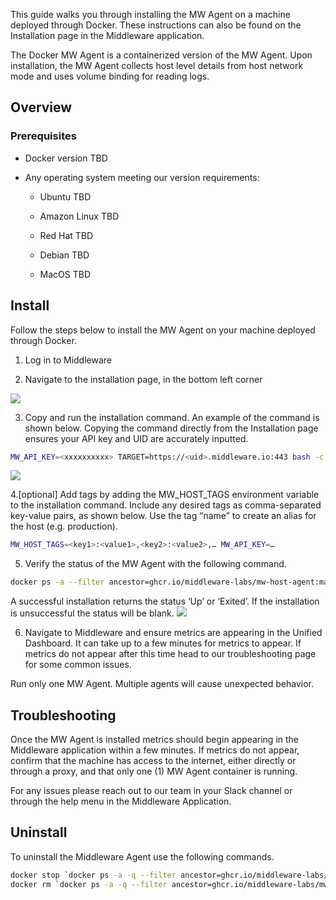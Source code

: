 This guide walks you through installing the MW Agent on a machine deployed through Docker. These instructions can also be found on the Installation page in the Middleware application. 

The Docker MW Agent is a containerized version of the MW Agent. Upon installation, the MW Agent collects host level details from host network mode and uses volume binding for reading logs.

## Overview
### Prerequisites

-   Docker version TBD

-   Any operating system meeting our version requirements:

    -   Ubuntu TBD
    
    -   Amazon Linux TBD
    
    -   Red Hat TBD
    
    -   Debian TBD
    
    -   MacOS TBD

## Install
Follow the steps below to install the MW Agent on your machine deployed through Docker.

1.  Log in to Middleware

2.  Navigate to the installation page, in the bottom left corner
 <img src="/images/agent-installation/k1.png" />

3. Copy and run the installation command. An example of the command is shown below. Copying the command directly from the Installation page ensures your API key and UID are accurately inputted. 
```bash
MW_API_KEY=<xxxxxxxxxx> TARGET=https://<uid>.middleware.io:443 bash -c “$(curl -L https://install.middleware.io/scripts/docker-install.sh)
```

 <img src="/images/agent-installation/k6.jpg" />

4.[optional] Add tags by adding the MW_HOST_TAGS environment variable to the installation command. Include any desired tags as comma-separated key-value pairs, as shown below. Use the tag “name” to create an alias for the host (e.g. production). 
```bash
MW_HOST_TAGS=<key1>:<value1>,<key2>:<value2>,… MW_API_KEY=…
```

5. Verify the status of the MW Agent with the following command.
```bash
docker ps -a --filter ancestor=ghcr.io/middleware-labs/mw-host-agent:master
```
A successful installation returns the status ‘Up’ or ‘Exited’. If the installation is unsuccessful the status will be blank. 
 <img src="/images/agent-installation/k6.png" />

6. Navigate to Middleware and ensure metrics are appearing in the Unified Dashboard. It can take up to a few minutes for metrics to appear. If metrics do not appear after this time head to our troubleshooting page for some common issues.

<Warning>  Run only one MW Agent. Multiple agents will cause unexpected behavior. </Warning>

## Troubleshooting
Once the MW Agent is installed metrics should begin appearing in the Middleware application within a few minutes. If metrics do not appear, confirm that the machine has access to the internet, either directly or through a proxy, and that only one (1) MW Agent container is running. 

For any issues please reach out to our team in your Slack channel or through the help menu in the Middleware Application.

## Uninstall
To uninstall the Middleware Agent use the following commands.
```bash
docker stop `docker ps -a -q --filter ancestor=ghcr.io/middleware-labs/mw-host-agent:master`
docker rm `docker ps -a -q --filter ancestor=ghcr.io/middleware-labs/mw-host-agent:master`
```



